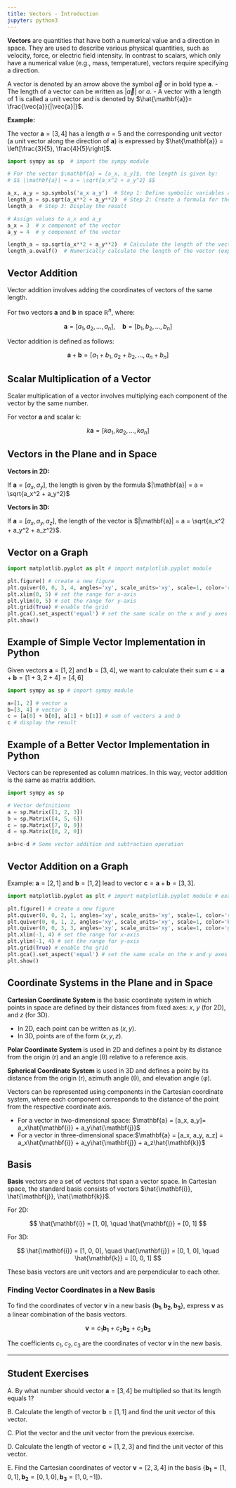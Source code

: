 ```yaml
---
title: Vectors - Introduction
jupyter: python3
---
```


**Vectors** are quantities that have both a numerical value and a direction in space. 
They are used to describe various physical quantities, such as velocity, force, or electric field intensity. 
In contrast to scalars, which only have a numerical value (e.g., mass, temperature), vectors require specifying a direction.

A vector is denoted by an arrow above the symbol $\vec{a}$ or in bold type $\mathbf{a}$.
- The length of a vector can be written as $|\vec{a}|$ or $a$.
- A vector with a length of 1 is called a unit vector and is denoted by $\hat{\mathbf{a}}= \frac{\vec{a}}{|\vec{a}|}$.

**Example:**

The vector $\mathbf{a}= [3, 4]$ has a length $a = 5$ and the corresponding unit vector (a unit vector along the direction of $\mathbf{a}$) is expressed by $\hat{\mathbf{a}} = \left[\frac{3}{5}, \frac{4}{5}\right]$.

```python
import sympy as sp  # import the sympy module

# For the vector $\mathbf{a} = [a_x, a_y]$, the length is given by: 
# $$ |\mathbf{a}| = a = \sqrt{a_x^2 + a_y^2} $$

a_x, a_y = sp.symbols('a_x a_y')  # Step 1: Define symbolic variables a_x and a_y
length_a = sp.sqrt(a_x**2 + a_y**2)  # Step 2: Create a formula for the length of vector a
length_a  # Step 3: Display the result
```

```python
# Assign values to a_x and a_y
a_x = 3  # x component of the vector
a_y = 4  # y component of the vector

length_a = sp.sqrt(a_x**2 + a_y**2)  # Calculate the length of the vector for a_x = 3 and a_y = 4
length_a.evalf()  # Numerically calculate the length of the vector (expected result: 5)
```

## Vector Addition

Vector addition involves adding the coordinates of vectors of the same length.

For two vectors $\mathbf{a}$ and $\mathbf{b}$ in space $\mathbb{R}^n$, where:

$$
\mathbf{a} = [a_1, a_2, \dots, a_n], \quad \mathbf{b} = [b_1, b_2, \dots, b_n]
$$

Vector addition is defined as follows:

$$
\mathbf{a} + \mathbf{b} = [a_1 + b_1, a_2 + b_2, \dots, a_n + b_n]
$$

## Scalar Multiplication of a Vector

Scalar multiplication of a vector involves multiplying each component of the vector by the same number.

For vector $\mathbf{a}$ and scalar $k$:

$$
k \mathbf{a} = [k a_1, k a_2, \dots, k a_n]
$$

## Vectors in the Plane and in Space

**Vectors in 2D:**

If $\mathbf{a} = [a_x, a_y]$, the length is given by the formula $|\mathbf{a}| = a = \sqrt{a_x^2 + a_y^2}$

**Vectors in 3D:**

If $\mathbf{a} = [a_x, a_y, a_z]$, the length of the vector is $|\mathbf{a}| = a = \sqrt{a_x^2 + a_y^2 + a_z^2}$.

## Vector on a Graph

```python
import matplotlib.pyplot as plt # import matplotlib.pyplot module

plt.figure() # create a new figure
plt.quiver(0, 0, 3, 4, angles='xy', scale_units='xy', scale=1, color='r') # quick way to draw a vector quiver(x_start, y_start, x_end, y_end)
plt.xlim(0, 5) # set the range for x-axis
plt.ylim(0, 5) # set the range for y-axis
plt.grid(True) # enable the grid
plt.gca().set_aspect('equal') # set the same scale on the x and y axes
plt.show()
```

## Example of Simple Vector Implementation in Python

Given vectors $\mathbf{a}=[1, 2]$ and $\mathbf{b}=[3, 4]$, we want to calculate their sum $\mathbf{c}=\mathbf{a}+\mathbf{b}= [1+3, 2+4] = [4, 6]$

```python
import sympy as sp # import sympy module

a=[1, 2] # vector a
b=[3, 4] # vector b
c = [a[0] + b[0], a[1] + b[1]] # sum of vectors a and b
c # display the result
```

## Example of a Better Vector Implementation in Python

Vectors can be represented as column matrices. In this way, vector addition is the same as matrix addition.

```python
import sympy as sp 

# Vector definitions
a = sp.Matrix([1, 2, 3])
b = sp.Matrix([4, 5, 6])
c = sp.Matrix([7, 0, 9])
d = sp.Matrix([0, 2, 0])

a+b+c-d # Some vector addition and subtraction operation
```

## Vector Addition on a Graph

Example: $\mathbf{a}=[2,1]$ and $\mathbf{b}=[1,2]$ lead to vector $\mathbf{c}=\mathbf{a}+\mathbf{b}=[3,3]$.

```python
import matplotlib.pyplot as plt # import matplotlib.pyplot module # example of vector addition in two-dimensional space

plt.figure() # create a new figure
plt.quiver(0, 0, 2, 1, angles='xy', scale_units='xy', scale=1, color='r') # quick way to draw vectors quiver(x_start, y_start, x_end, y_end)
plt.quiver(0, 0, 1, 2, angles='xy', scale_units='xy', scale=1, color='b') # quick way to draw vectors quiver(x_start, y_start, x_end, y_end)
plt.quiver(0, 0, 3, 3, angles='xy', scale_units='xy', scale=1, color='g') # quick way to draw vectors quiver(x_start, y_start, x_end, y_end)
plt.xlim(-1, 4) # set the range for x-axis
plt.ylim(-1, 4) # set the range for y-axis
plt.grid(True) # enable the grid
plt.gca().set_aspect('equal') # set the same scale on the x and y axes
plt.show()
```

## Coordinate Systems in the Plane and in Space

**Cartesian Coordinate System** is the basic coordinate system in which points in space are defined by their distances from fixed axes: $x$, $y$ (for 2D), and $z$ (for 3D).

- In 2D, each point can be written as $(x, y)$.
- In 3D, points are of the form $(x, y, z)$.

**Polar Coordinate System** is used in 2D and defines a point by its distance from the origin (r) and an angle (θ) relative to a reference axis.

**Spherical Coordinate System** is used in 3D and defines a point by its distance from the origin (r), azimuth angle (θ), and elevation angle (φ).

Vectors can be represented using components in the Cartesian coordinate system, where each component corresponds to the distance of the point from the respective coordinate axis.

- For a vector in two-dimensional space: $\mathbf{a} = [a_x, a_y]= a_x\hat{\mathbf{i}} + a_y\hat{\mathbf{j}}$
- For a vector in three-dimensional space:$\mathbf{a} = [a_x, a_y, a_z] = a_x\hat{\mathbf{i}} + a_y\hat{\mathbf{j}} + a_z\hat{\mathbf{k}}$

## Basis

**Basis** vectors are a set of vectors that span a vector space. In Cartesian space, the standard basis consists of vectors $\hat{\mathbf{i}}, \hat{\mathbf{j}}, \hat{\mathbf{k}}$.

For 2D:

$$
\hat{\mathbf{i}} = [1, 0], \quad \hat{\mathbf{j}} = [0, 1]
$$

For 3D:

$$
\hat{\mathbf{i}} = [1, 0, 0], \quad \hat{\mathbf{j}} = [0, 1, 0], \quad \hat{\mathbf{k}} = [0, 0, 1]
$$

These basis vectors are unit vectors and are perpendicular to each other.

### Finding Vector Coordinates in a New Basis

To find the coordinates of vector $\mathbf{v}$ in a new basis $\{\mathbf{b_1}, \mathbf{b_2}, \mathbf{b_3}\}$, express $\mathbf{v}$ as a linear combination of the basis vectors.

$$
\mathbf{v} = c_1 \mathbf{b_1} + c_2 \mathbf{b_2} + c_3 \mathbf{b_3}
$$

The coefficients $c_1, c_2, c_3$ are the coordinates of vector $\mathbf{v}$ in the new basis.

---

## Student Exercises

A. By what number should vector $\mathbf{a} = [3, 4]$ be multiplied so that its length equals 1?

B. Calculate the length of vector $\mathbf{b} = [1, 1]$ and find the unit vector of this vector.

C. Plot the vector and the unit vector from the previous exercise.

D. Calculate the length of vector $\mathbf{c} = [1, 2, 3]$ and find the unit vector of this vector.

E. Find the Cartesian coordinates of vector $\mathbf{v} = [2, 3, 4]$ in the basis $\{\mathbf{b_1} = [1, 0, 1], \mathbf{b_2} = [0, 1, 0], \mathbf{b_3} = [1, 0, -1]\}$.